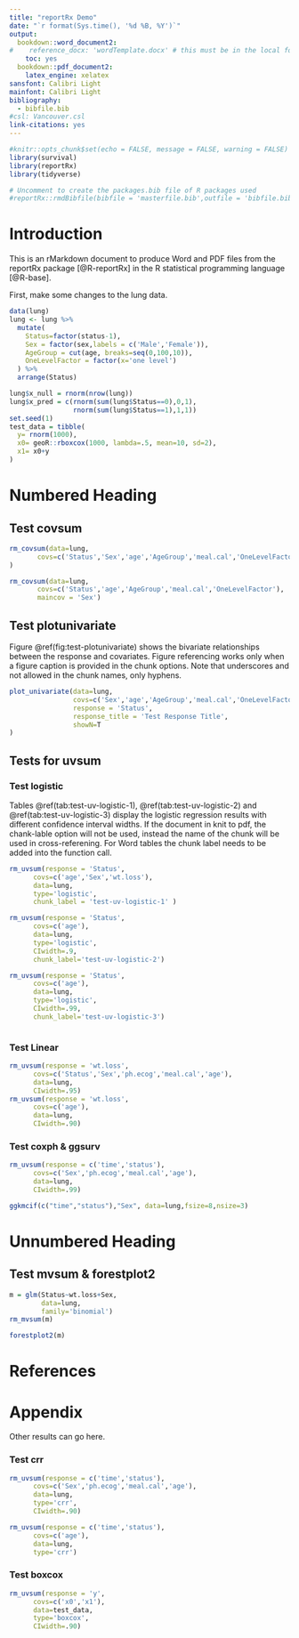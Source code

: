 ```yaml
---
title: "reportRx Demo"
date: "`r format(Sys.time(), '%d %B, %Y')`"
output:
  bookdown::word_document2:
#    reference_docx: 'wordTemplate.docx' # this must be in the local folder
    toc: yes
  bookdown::pdf_document2:
    latex_engine: xelatex
sansfont: Calibri Light
mainfont: Calibri Light
bibliography:
  - bibfile.bib
#csl: Vancouver.csl
link-citations: yes
---
```



```r
#knitr::opts_chunk$set(echo = FALSE, message = FALSE, warning = FALSE)
library(survival)
library(reportRx)
library(tidyverse)

# Uncomment to create the packages.bib file of R packages used
#reportRx::rmdBibfile(bibfile = 'masterfile.bib',outfile = 'bibfile.bib')
```

# Introduction {-}

This is an rMarkdown document to produce Word and PDF files from the reportRx package [@R-reportRx] in the R statistical programming language [@R-base]. 

First, make some changes to the lung data.

```r
data(lung)
lung <- lung %>%
  mutate(
    Status=factor(status-1),
    Sex = factor(sex,labels = c('Male','Female')),
    AgeGroup = cut(age, breaks=seq(0,100,10)),
    OneLevelFactor = factor(x='one level')
  ) %>%
  arrange(Status)

lung$x_null = rnorm(nrow(lung))
lung$x_pred = c(rnorm(sum(lung$Status==0),0,1),
                rnorm(sum(lung$Status==1),1,1))
set.seed(1)
test_data = tibble(
  y= rnorm(1000),
  x0= geoR::rboxcox(1000, lambda=.5, mean=10, sd=2),
  x1= x0+y
)
```

# Numbered Heading

## Test covsum

```r
rm_covsum(data=lung,
       covs=c('Status','Sex','age','AgeGroup','meal.cal','OneLevelFactor')
)
```

```r

rm_covsum(data=lung,
       covs=c('Status','age','AgeGroup','meal.cal','OneLevelFactor'),
       maincov = 'Sex')
```


## Test plotunivariate

Figure \@ref(fig:test-plotunivariate) shows the bivariate relationships between the response and covariates. Figure referencing works only when a figure caption is provided in the chunk options. Note that underscores and not allowed in the chunk names, only hyphens.

```r
plot_univariate(data=lung,
                covs=c('Sex','age','AgeGroup','meal.cal','OneLevelFactor'),
                response = 'Status',
                response_title = 'Test Response Title',
                showN=T
)
```

## Tests for uvsum

### Test logistic

Tables \@ref(tab:test-uv-logistic-1), \@ref(tab:test-uv-logistic-2) and \@ref(tab:test-uv-logistic-3) display the logistic regression results with different confidence interval widths. If the document in knit to pdf, the chank-lable option will not be used, instead the name of the chunk will be used in cross-referening. For Word tables the chunk label needs to be added into the function call.

```r
rm_uvsum(response = 'Status',
      covs=c('age','Sex','wt.loss'),
      data=lung,
      type='logistic',
      chunk_label = 'test-uv-logistic-1' )


```

```r
rm_uvsum(response = 'Status',
      covs=c('age'),
      data=lung,
      type='logistic',
      CIwidth=.9,
      chunk_label='test-uv-logistic-2')
```

```r
rm_uvsum(response = 'Status',
      covs=c('age'),
      data=lung,
      type='logistic',
      CIwidth=.99,
      chunk_label='test-uv-logistic-3')



```

### Test Linear
```r
rm_uvsum(response = 'wt.loss',
      covs=c('Status','Sex','ph.ecog','meal.cal','age'),
      data=lung,
      CIwidth=.95)
rm_uvsum(response = 'wt.loss',
      covs=c('age'),
      data=lung,
      CIwidth=.90)

```

### Test coxph & ggsurv
```r
rm_uvsum(response = c('time','status'),
      covs=c('Sex','ph.ecog','meal.cal','age'),
      data=lung,
      CIwidth=.99)

```

\newpage

```r
ggkmcif(c("time","status"),"Sex", data=lung,fsize=8,nsize=3)
```

\newpage

# Unnumbered Heading {-}
## Test mvsum & forestplot2

```r
m = glm(Status~wt.loss+Sex,
        data=lung,
        family='binomial')
rm_mvsum(m)
```

\newpage

```r
forestplot2(m)
```

\newpage

# References

<!-- NOTE: This is a comment and will not appear in the final document -->

<div id="refs"></div> <!-- This is only necessary if you need something after the Reference section -->

\newpage

# Appendix

Other results can go here.

### Test crr
```r
rm_uvsum(response = c('time','status'),
      covs=c('Sex','ph.ecog','meal.cal','age'),
      data=lung,
      type='crr',
      CIwidth=.90)

rm_uvsum(response = c('time','status'),
      covs=c('age'),
      data=lung,
      type='crr')

```

### Test boxcox
```r
rm_uvsum(response = 'y',
      covs=c('x0','x1'),
      data=test_data,
      type='boxcox',
      CIwidth=.90)
```

